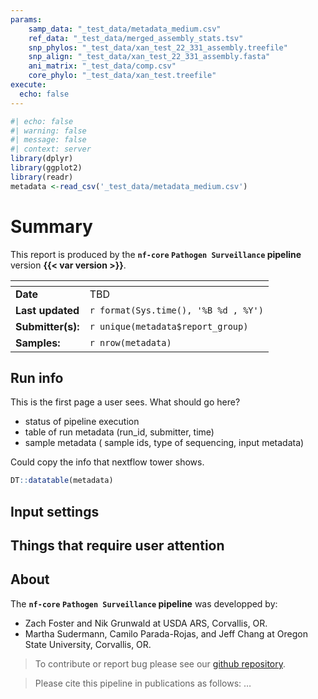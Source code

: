 ```yaml
--- 
params:
    samp_data: "_test_data/metadata_medium.csv"
    ref_data: "_test_data/merged_assembly_stats.tsv"
    snp_phylos: "_test_data/xan_test_22_331_assembly.treefile"
    snp_align: "_test_data/xan_test_22_331_assembly.fasta"
    ani_matrix: "_test_data/comp.csv"
    core_phylo: "_test_data/xan_test.treefile"
execute:
  echo: false
---
```


<!--# preloading libraries in one place at the top avoids mutliple reloads and metadata.-->
```r
#| echo: false
#| warning: false
#| message: false
#| context: server
library(dplyr)
library(ggplot2)
library(readr)
metadata <-read_csv('_test_data/metadata_medium.csv')
```

# Summary {.unnumbered}

This report is produced by the **`nf-core` `Pathogen Surveillance` pipeline** version **{{< var version >}}**.

| <!-- --> | <!-- --> | 
|-----|-----|
| **Date**            | TBD |
| **Last updated**    | `r format(Sys.time(), '%B %d , %Y')` |
| **Submitter(s):**   | `r unique(metadata$report_group)` |
| **Samples:**        | `r nrow(metadata)` |

## Run info

This is the first page a user sees.
What should go here?

* status of pipeline execution
* table of run metadata (run_id, submitter, time)
* sample metadata ( sample ids, type of sequencing, input metadata)

Could copy the info that nextflow tower shows.

```r
DT::datatable(metadata)
```

## Input settings

## Things that require user attention

## About

The **`nf-core` `Pathogen Surveillance` pipeline** was developped by:

  - Zach Foster and Nik Grunwald at USDA ARS, Corvallis, OR.
  - Martha Sudermann, Camilo Parada-Rojas, and Jeff Chang at Oregon State University, Corvallis, OR.

> To contribute or report bug please see our [github repository]( https://github.com/nf-core/pathogensurveillance). 
  

> Please cite this pipeline in publications as follows: ...

